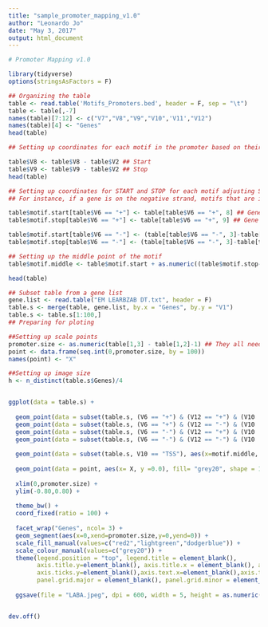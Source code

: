 ```yaml
---
title: "sample_promoter_mapping_v1.0"
author: "Leonardo Jo"
date: "May 3, 2017"
output: html_document
---
```


```r

# Promoter Mapping v1.0

library(tidyverse)
options(stringsAsFactors = F)

## Organizing the table
table <- read.table('Motifs_Promoters.bed', header = F, sep = "\t")
table <- table[,-7]
names(table)[7:12] <- c("V7","V8","V9","V10",'V11',"V12")
names(table)[4] <- "Genes"
head(table)

## Setting up coordinates for each motif in the promoter based on their position on chromossomes

table$V8 <- table$V8 - table$V2 ## Start
table$V9 <- table$V9 - table$V2 ## Stop
head(table)

## Setting up coordinates for START and STOP for each motif adjusting Strand Orientation, 
## For instance, if a gene is on the negative strand, motifs that are in position 10 will be placed on (PROMOTER SIZE) - 10

table$motif.start[table$V6 == "+"] <- table[table$V6 == "+", 8] ## Gene on positive strand, just copy the start from orignal
table$motif.stop[table$V6 == "+"] <- table[table$V6 == "+", 9] ## Gene on positive strand, just copy the STOP from orignal

table$motif.start[table$V6 == "-"] <- (table[table$V6 == "-", 3]-table[table$V6 == "-", 2]) - table[table$V6 == "-", 9] ## Gene on negative strand, promoter size (V3 - V2) minus stop
table$motif.stop[table$V6 == "-"] <- (table[table$V6 == "-", 3]-table[table$V6 == "-", 2]) - table[table$V6 == "-", 8] ## Gene on negative strand, promoter size (V3 - V2) minus start

## Setting up the middle point of the motif
table$motif.middle <- table$motif.start + as.numeric((table$motif.stop-table$motif.start)/2)

head(table)

## Subset table from a gene list
gene.list <- read.table("EM LEARBZAB DT.txt", header = F)
table.s <- merge(table, gene.list, by.x = "Genes", by.y = "V1")
table.s <- table.s[1:100,]
## Preparing for ploting

##Setting up scale points
promoter.size <- as.numeric(table[1,3] - table[1,2]-1) ## They all need to be the same
point <- data.frame(seq.int(0,promoter.size, by = 100))
names(point) <- "X"

##Setting up image size
h <- n_distinct(table.s$Genes)/4


ggplot(data = table.s) + 
  
  geom_point(data = subset(table.s, (V6 == "+") & (V12 == "+") & (V10 != "TSS")), aes(x=motif.middle, y= 0.25, fill = V10), shape = 25, size = 2) + 
  geom_point(data = subset(table.s, (V6 == "+") & (V12 == "-") & (V10 != "TSS")), aes(x=motif.middle, y= -0.25, fill = V10), shape = 24, size = 2, show.legend = FALSE) + 
  geom_point(data = subset(table.s, (V6 == "-") & (V12 == "+") & (V10 != "TSS")), aes(x=motif.middle, y= -0.25, fill = V10), shape = 24, size = 2, show.legend = FALSE) +
  geom_point(data = subset(table.s, (V6 == "-") & (V12 == "-") & (V10 != "TSS")), aes(x=motif.middle, y= 0.25, fill = V10), shape = 25, size = 2) +
  
  geom_point(data = subset(table.s, V10 == "TSS"), aes(x=motif.middle, y= 0, colour= "TSS"), fill = "grey20", shape = 18, size = 2) + 
  
  geom_point(data = point, aes(x= X, y =0.0), fill= "grey20", shape = 108, size = 2) +
  
  xlim(0,promoter.size) + 
  ylim(-0.80,0.80) +
  
  theme_bw() +
  coord_fixed(ratio = 100) +
  
  facet_wrap("Genes", ncol= 3) +
  geom_segment(aes(x=0,xend=promoter.size,y=0,yend=0)) +
  scale_fill_manual(values=c("red2","lightgreen","dodgerblue")) +
  scale_colour_manual(values=c("grey20")) +
  theme(legend.position = "top", legend.title = element_blank(),
        axis.title.y=element_blank(), axis.title.x = element_blank(), axis.text.y=element_blank(), 
        axis.ticks.y=element_blank(),axis.text.x=element_blank(),axis.ticks.x=element_blank(), 
        panel.grid.major = element_blank(), panel.grid.minor = element_blank()) +
  
  ggsave(file = "LABA.jpeg", dpi = 600, width = 5, height = as.numeric(h), units = "in", limitsize = F)


dev.off()
```

